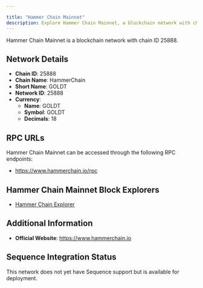 ```yaml
---

title: "Hammer Chain Mainnet"
description: Explore Hammer Chain Mainnet, a blockchain network with chain ID 25888. Learn about its native currency, GOLDT, and how to interact with the network.
---
```




Hammer Chain Mainnet is a blockchain network with chain ID 25888.

## Network Details

- **Chain ID**: 25888
- **Chain Name**: HammerChain
- **Short Name**: GOLDT
- **Network ID**: 25888
- **Currency**: 
  - **Name**: GOLDT
  - **Symbol**: GOLDT
  - **Decimals**: 18

## RPC URLs

Hammer Chain Mainnet can be accessed through the following RPC endpoints:

- https://www.hammerchain.io/rpc

## Hammer Chain Mainnet Block Explorers

- [Hammer Chain Explorer](https://www.hammerchain.io)

## Additional Information

- **Official Website**: https://www.hammerchain.io

## Sequence Integration Status

This network does not yet have Sequence support but is available for deployment.
